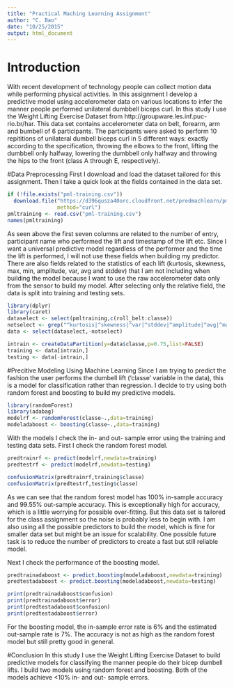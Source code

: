 ```yaml
---
title: "Practical Maching Learning Assignment"
author: "C. Bao"
date: "10/25/2015"
output: html_document
---
```

# Introduction
With recent development of technology people can collect motion data while performing physical activities. In this assignment I develop a predictive model using accelerometer data on various locations to infer the manner people performed unilateral dumbbell biceps curl. In this study I use the Weight Lifting Exercise Dataset from http://groupware.les.inf.puc-rio.br/har. This data set contains accelerometer data on belt, forearm, arm and bumbell of 6 participants. The participants were asked to perform 10 repititions of unilateral dumbell biceps curl in 5 different ways:  exactly according to the specification, throwing the elbows to the front, lifting the dumbbell only halfway, lowering the dumbbell only halfway and throwing the hips to the front (class A through E, respectively).

#Data Preprocessing
First I download and load the dataset tailored for this assignment. Then I take a quick look at the fields contained in the data set. 

```r
if (!file.exists("pml-training.csv"))
  download.file("https://d396qusza40orc.cloudfront.net/predmachlearn/pml-training.csv","pml-training.csv",
                method="curl")
pmltraining <- read.csv("pml-training.csv")
names(pmltraining)
```

As seen above the first seven columns are related to the number of entry, participant name who performed the lift and timestamp of the lift etc. Since I want a universal predictive model regardless of the performer and the time the lift is performed, I will not use these fields when building my predictor. There are also fields related to the statistics of each lift (kurtosis, skewness, max, min, amplitude, var, avg and stddev) that I am not including when building the model because I want to use the raw accelerometer data only from the sensor to build my model. After selecting only the relative field, the data is split into training and testing sets.

```r
library(dplyr)
library(caret)
dataselect <- select(pmltraining,c(roll_belt:classe))
notselect <- grep("^kurtosis|^skewness|^var|^stddev|^amplitude|^avg|^max|^min",names(dataselect))
data <- select(dataselect,-notselect)

intrain <- createDataPartition(y=data$classe,p=0.75,list=FALSE)
training <- data[intrain,]
testing <- data[-intrain,]
```

#Precitive Modeling Using Machine Learning
Since I am trying to predict the fashion the user performs the dumbell lift ('classe' variable in the data), this is a model for classification rather than regression. I decide to try using both random forest and boosting to build my predictive models.

```r
library(randomForest)
library(adabag)
modelrf <- randomForest(classe~.,data=training)
modeladaboost <- boosting(classe~.,data=training)
```

With the models I check the in- and out- sample error using the training and testing data sets. First I check the random forest model.

```r
predtrainrf <- predict(modelrf,newdata=training)
predtestrf <- predict(modelrf,newdata=testing)

confusionMatrix(predtrainrf,training$classe)
confusionMatrix(predtestrf,testing$classe)
```
As we can see that the random forest model has 100% in-sample accuracy and 99.55% out-sample accuracy. This is exceptionally high for accuracy, which is a little worrying for possible over-fitting. But this data set is tailored for the class assignment so the noise is probably less to begin with. I am also using all the possible predictors to build the model, which is fine for smaller data set but might be an issue for scalability. One possible future task is to reduce the number of predictors to create a fast but still reliable model.

Next I check the performance of the boosting model.

```r
predtrainadaboost <- predict.boosting(modeladaboost,newdata=training)
predtestadaboost <- predict.boosting(modeladaboost,newdata=testing)

print(predtrainadaboost$confusion)
print(predtrainadaboost$error)
print(predtestadaboost$confusion)
print(predtestadaboost$error)
```
For the boosting model, the in-sample error rate is 6% and the estimated out-sample rate is 7%. The accuracy is not as high as the random forest model but still pretty good in general.

#Conclusion
In this study I use the Weight Lifting Exercise Dataset to build predictive models for classifying the manner people do their bicep dumbell lifts. I build two models using random forest and boosting. Both of the models achieve <10% in- and out- sample errors.